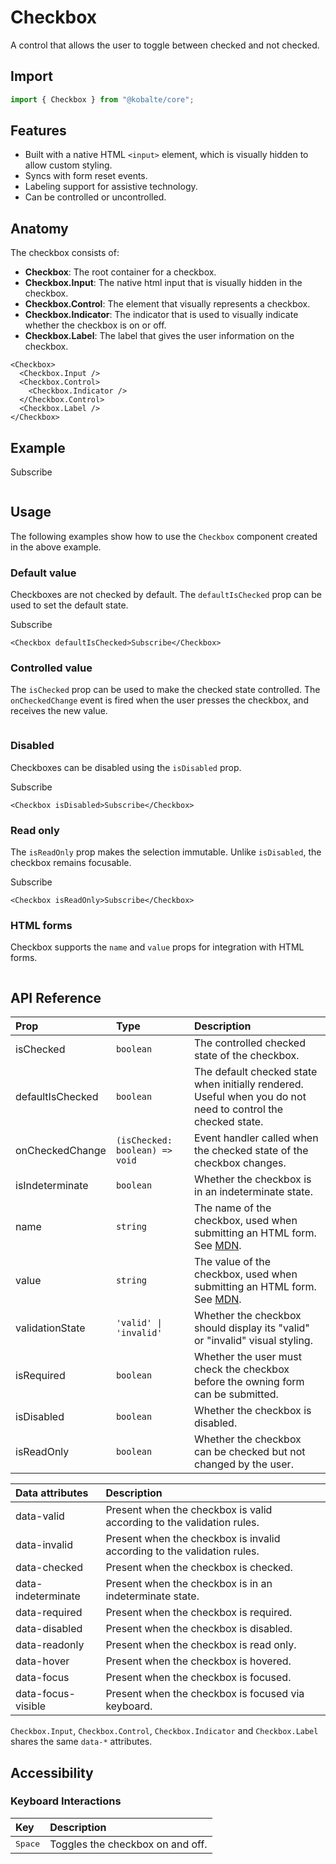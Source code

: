 
# Checkbox

A control that allows the user to toggle between checked and not checked.

## Import

```ts
import { Checkbox } from "@kobalte/core";
```

## Features

- Built with a native HTML `<input>` element, which is visually hidden to allow custom styling.
- Syncs with form reset events.
- Labeling support for assistive technology.
- Can be controlled or uncontrolled.

## Anatomy

The checkbox consists of:

- **Checkbox**: The root container for a checkbox.
- **Checkbox.Input**: The native html input that is visually hidden in the checkbox.
- **Checkbox.Control**: The element that visually represents a checkbox.
- **Checkbox.Indicator**: The indicator that is used to visually indicate whether the checkbox is on or off.
- **Checkbox.Label**: The label that gives the user information on the checkbox.

```tsx
<Checkbox>
  <Checkbox.Input />
  <Checkbox.Control>
    <Checkbox.Indicator />
  </Checkbox.Control>
  <Checkbox.Label />
</Checkbox>
```

## Example

<Preview>
  <Checkbox>Subscribe</Checkbox>
</Preview>

```tsx

```

## Usage

The following examples show how to use the `Checkbox` component created in the above example.

### Default value

Checkboxes are not checked by default. The `defaultIsChecked` prop can be used to set the default state.

<Preview>
  <Checkbox defaultIsChecked>Subscribe</Checkbox>
</Preview>

```tsx
<Checkbox defaultIsChecked>Subscribe</Checkbox>
```

### Controlled value

The `isChecked` prop can be used to make the checked state controlled. The `onCheckedChange` event is fired when the user presses the checkbox, and receives the new value.

<Preview>
  <ControlledExample />
</Preview>

```tsx {3,7}

```

### Disabled

Checkboxes can be disabled using the `isDisabled` prop.

<Preview>
  <Checkbox isDisabled>Subscribe</Checkbox>
</Preview>

```tsx
<Checkbox isDisabled>Subscribe</Checkbox>
```

### Read only

The `isReadOnly` prop makes the selection immutable. Unlike `isDisabled`, the checkbox remains focusable.

<Preview>
  <Checkbox isReadOnly>Subscribe</Checkbox>
</Preview>

```tsx
<Checkbox isReadOnly>Subscribe</Checkbox>
```

### HTML forms

Checkbox supports the `name` and `value` props for integration with HTML forms.

<Preview>
  <HTMLFormExample />
</Preview>

```tsx {14}

```

## API Reference

| Prop             | Type                           | Description                                                                                                                                                |
| :--------------- | :----------------------------- | :--------------------------------------------------------------------------------------------------------------------------------------------------------- |
| isChecked        | `boolean`                      | The controlled checked state of the checkbox.                                                                                                              |
| defaultIsChecked | `boolean`                      | The default checked state when initially rendered. Useful when you do not need to control the checked state.                                               |
| onCheckedChange  | `(isChecked: boolean) => void` | Event handler called when the checked state of the checkbox changes.                                                                                       |
| isIndeterminate  | `boolean`                      | Whether the checkbox is in an indeterminate state.                                                                                                         |
| name             | `string`                       | The name of the checkbox, used when submitting an HTML form. See [MDN](https://developer.mozilla.org/en-US/docs/Web/HTML/Element/input#htmlattrdefname).   |
| value            | `string`                       | The value of the checkbox, used when submitting an HTML form. See [MDN](https://developer.mozilla.org/en-US/docs/Web/HTML/Element/input#htmlattrdefvalue). |
| validationState  | `'valid' \| 'invalid'`         | Whether the checkbox should display its "valid" or "invalid" visual styling.                                                                               |
| isRequired       | `boolean`                      | Whether the user must check the checkbox before the owning form can be submitted.                                                                          |
| isDisabled       | `boolean`                      | Whether the checkbox is disabled.                                                                                                                          |
| isReadOnly       | `boolean`                      | Whether the checkbox can be checked but not changed by the user.                                                                                           |

| Data attributes    | Description                                                             |
| :----------------- | :---------------------------------------------------------------------- |
| data-valid         | Present when the checkbox is valid according to the validation rules.   |
| data-invalid       | Present when the checkbox is invalid according to the validation rules. |
| data-checked       | Present when the checkbox is checked.                                   |
| data-indeterminate | Present when the checkbox is in an indeterminate state.                 |
| data-required      | Present when the checkbox is required.                                  |
| data-disabled      | Present when the checkbox is disabled.                                  |
| data-readonly      | Present when the checkbox is read only.                                 |
| data-hover         | Present when the checkbox is hovered.                                   |
| data-focus         | Present when the checkbox is focused.                                   |
| data-focus-visible | Present when the checkbox is focused via keyboard.                      |

`Checkbox.Input`, `Checkbox.Control`, `Checkbox.Indicator` and `Checkbox.Label` shares the same `data-*` attributes.

## Accessibility

### Keyboard Interactions

| Key              | Description                      |
| :--------------- | :------------------------------- |
| <Kbd>Space</Kbd> | Toggles the checkbox on and off. |
